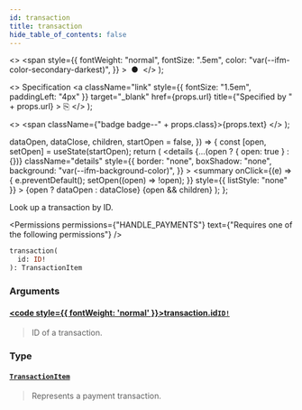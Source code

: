```yaml
---
id: transaction
title: transaction
hide_table_of_contents: false
---
```


  <>
    <span
      style={{
        fontWeight: "normal",
        fontSize: ".5em",
        color: "var(--ifm-color-secondary-darkest)",
      }}
    >
      &nbsp;●&nbsp;
    </span>
  </>
);

  <>
    Specification
    <a
      className="link"
      style={{ fontSize: "1.5em", paddingLeft: "4px" }}
      target="\_blank"
      href={props.url}
      title={"Specified by " + props.url}
    >
      ⎘
    </a>
  </>
);

  <>
    <span className={"badge badge--" + props.class}>{props.text}</span>
  </>
);


  dataOpen,
  dataClose,
  children,
  startOpen = false,
}) => {
  const [open, setOpen] = useState(startOpen);
  return (
    <details
      {...(open ? { open: true } : {})}
      className="details"
      style={{
        border: "none",
        boxShadow: "none",
        background: "var(--ifm-background-color)",
      }}
    >
      <summary
        onClick={(e) => {
          e.preventDefault();
          setOpen((open) => !open);
        }}
        style={{ listStyle: "none" }}
      >
        {open ? dataOpen : dataClose}
      </summary>
      {open && children}
    </details>
  );
};

Look up a transaction by ID.

<Badge text="Added in Saleor 3.6" class="secondary margin-bottom--sm" />

<FeaturePreview />

<Permissions
  permissions={"HANDLE_PAYMENTS"}
  text={"Requires one of the following permissions"}
/>

```graphql
transaction(
  id: ID!
): TransactionItem
```

### Arguments

#### [<code style={{ fontWeight: 'normal' }}>transaction.<b>id</b></code>](#)<Bullet />[`ID!`](../../../api-reference/miscellaneous/scalars/id) <Badge class="secondary" text="non-null"/> <Badge class="secondary" text="scalar"/>

> ID of a transaction.

### Type

#### [`TransactionItem`](../../../api-reference/payments/objects/transaction-item) <Badge class="secondary" text="object"/>

> Represents a payment transaction.
>
> <Badge text="Added in Saleor 3.4" class="secondary margin-bottom--sm" />
>
> <FeaturePreview />


